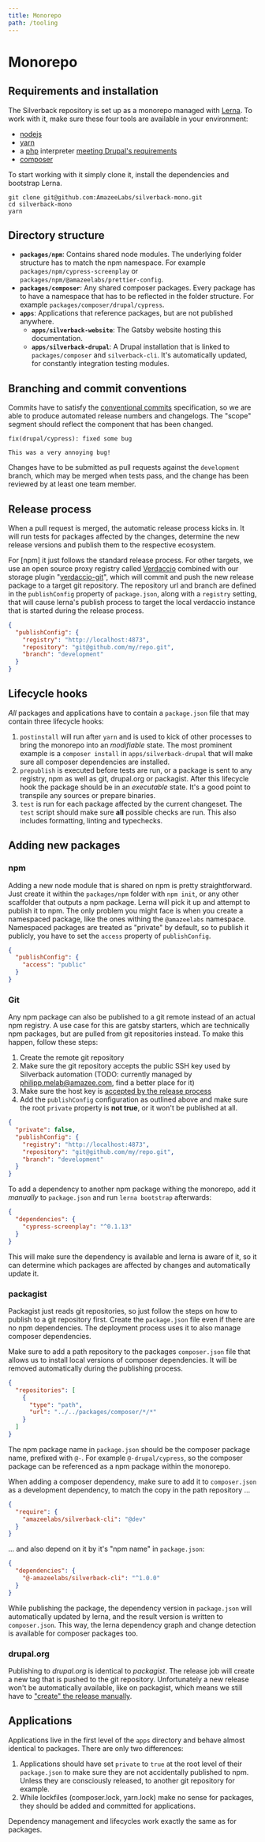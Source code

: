 ```yaml
---
title: Monorepo
path: /tooling
---
```


# Monorepo

## Requirements and installation

The Silverback repository is set up as a monorepo managed with [Lerna]. To work
with it, make sure these four tools are available in your environment:

- [nodejs]
- [yarn]
- a [php] interpreter [meeting Drupal's requirements][php_requirements]
- [composer]

[php]: https://www.php.net/
[nodejs]: https://nodejs.org/en/
[yarn]: https://yarnpkg.com/
[composer]: https://getcomposer.org/
[php_requirements]:
  https://www.drupal.org/docs/system-requirements/php-requirements
[lerna]: https://lerna.js.org/

To start working with it simply clone it, install the dependencies and bootstrap
Lerna.

```shell script
git clone git@github.com:AmazeeLabs/silverback-mono.git
cd silverback-mono
yarn
```

## Directory structure

- **`packages/npm`**: Contains shared node modules. The underlying folder
  structure has to match the npm namespace. For example
  `packages/npm/cypress-screenplay` or
  `packages/npm/@amazeelabs/prettier-config`.
- **`packages/composer`**: Any shared composer packages. Every package has to
  have a namespace that has to be reflected in the folder structure. For example
  `packages/composer/drupal/cypress`.
- **`apps`**: Applications that reference packages, but are not published
  anywhere.
  - **`apps/silverback-website`**: The Gatsby website hosting this
    documentation.
  - **`apps/silverback-drupal`**: A Drupal installation that is linked to
    `packages/composer` and `silverback-cli`. It's automatically updated, for
    constantly integration testing modules.

## Branching and commit conventions

Commits have to satisfy the [conventional commits] specification, so we are able
to produce automated release numbers and changelogs. The "scope" segment should
reflect the component that has been changed.

```
fix(drupal/cypress): fixed some bug

This was a very annoying bug!
```

[conventional commits]: https://www.conventionalcommits.org/en/v1.0.0/

Changes have to be submitted as pull requests against the `development` branch,
which may be merged when tests pass, and the change has been reviewed by at
least one team member.

## Release process

When a pull request is merged, the automatic release process kicks in. It will
run tests for packages affected by the changes, determine the new release
versions and publish them to the respective ecosystem.

For [npm] it just follows the standard release process. For other targets, we
use an open source proxy registry called [Verdaccio] combined with our storage
plugin "[verdaccio-git]", which will commit and push the new release package to
a target git repository. The repository url and branch are defined in the
`publishConfig` property of `package.json`, along with a `registry` setting,
that will cause lerna's publish process to target the local verdaccio instance
that is started during the release process.

```json
{
  "publishConfig": {
    "registry": "http://localhost:4873",
    "repository": "git@github.com/my/repo.git",
    "branch": "development"
  }
}
```

[verdaccio]: https://verdaccio.org/
[verdaccio-git]: https://www.npmjs.com/package/verdaccio-git

## Lifecycle hooks

_All_ packages and applications have to contain a `package.json` file that may
contain three lifecycle hooks:

1. `postinstall` will run after `yarn` and is used to kick of other processes to
   bring the monorepo into an _modifiable_ state. The most prominent example is
   a `composer install` in `apps/silverback-drupal` that will make sure all
   composer dependencies are installed.
2. `prepublish` is executed before tests are run, or a package is sent to any
   registry, npm as well as git, drupal.org or packagist. After this lifecycle
   hook the package should be in an _executable_ state. It's a good point to
   transpile any sources or prepare binaries.
3. `test` is run for each package affected by the current changeset. The `test`
   script should make sure **all** possible checks are run. This also includes
   formatting, linting and typechecks.

## Adding new packages

### npm

Adding a new node module that is shared on npm is pretty straightforward. Just
create it within the `packages/npm` folder with `npm init`, or any other
scaffolder that outputs a npm package. Lerna will pick it up and attempt to
publish it to npm. The only problem you might face is when you create a
namespaced package, like the ones withing the `@amazeelabs` namespace.
Namespaced packages are treated as "private" by default, so to publish it
publicly, you have to set the `access` property of `publishConfig`.

```json
{
  "publishConfig": {
    "access": "public"
  }
}
```

### Git

Any npm package can also be published to a git remote instead of an actual npm
registry. A use case for this are gatsby starters, which are technically npm
packages, but are pulled from git repositories instead. To make this happen,
follow these steps:

1. Create the remote git repository
2. Make sure the git repository accepts the public SSH key used by Silverback
   automation (TODO: currently managed by philipp.melab@amazee.com, find a
   better place for it)
3. Make sure the host key is
   [accepted by the release process](https://github.com/AmazeeLabs/silverback-mono/blob/6902e436242b61c334431cc7572e913bd906fd0b/.github/workflows/release.yml#L50-L51)
4. Add the `publishConfig` configuration as outlined above and make sure the
   root `private` property is **not true**, or it won't be published at all.

```json
{
  "private": false,
  "publishConfig": {
    "registry": "http://localhost:4873",
    "repository": "git@github.com/my/repo.git",
    "branch": "development"
  }
}
```

To add a dependency to another npm package withing the monorepo, add it
_manually_ to `package.json` and run `lerna bootstrap` afterwards:

```json
{
  "dependencies": {
    "cypress-screenplay": "^0.1.13"
  }
}
```

This will make sure the dependency is available and lerna is aware of it, so it
can determine which packages are affected by changes and automatically update
it.

### packagist

Packagist just reads git repositories, so just follow the steps on how to
publish to a git repository first. Create the `package.json` file even if there
are no npm dependencies. The deployment process uses it to also manage composer
dependencies.

Make sure to add a path repository to the packages `composer.json` file that
allows us to install local versions of composer dependencies. It will be removed
automatically during the publishing process.

```json
{
  "repositories": [
    {
      "type": "path",
      "url": "../../packages/composer/*/*"
    }
  ]
}
```

The npm package name in `package.json` should be the composer package name,
prefixed with `@-`. For example `@-drupal/cypress`, so the composer package can
be referenced as a npm package within the monorepo.

When adding a composer dependency, make sure to add it to `composer.json` as a
development dependency, to match the copy in the path repository ...

```json
{
  "require": {
    "amazeelabs/silverback-cli": "@dev"
  }
}
```

... and also depend on it by it's "npm name" in `package.json`:

```json
{
  "dependencies": {
    "@-amazeelabs/silverback-cli": "^1.0.0"
  }
}
```

While publishing the package, the dependency version in `package.json` will
automatically updated by lerna, and the result version is written to
`composer.json`. This way, the lerna dependency graph and change detection is
available for composer packages too.

### drupal.org

Publishing to _drupal.org_ is identical to _packagist_. The release job will
create a new tag that is pushed to the git repository. Unfortunately a new
release won't be automatically available, like on packagist, which means we
still have to
["create" the release manually](https://www.drupal.org/node/1068944).

## Applications

Applications live in the first level of the `apps` directory and behave almost
identical to packages. There are only two differences:

1. Applications should have set `private` to `true` at the root level of their
   `package.json` to make sure they are not accidentally published to npm.
   Unless they are consciously released, to another git repository for example.
2. While lockfiles (composer.lock, yarn.lock) make no sense for packages, they
   should be added and committed for applications.

Dependency management and lifecycles work exactly the same as for packages.
